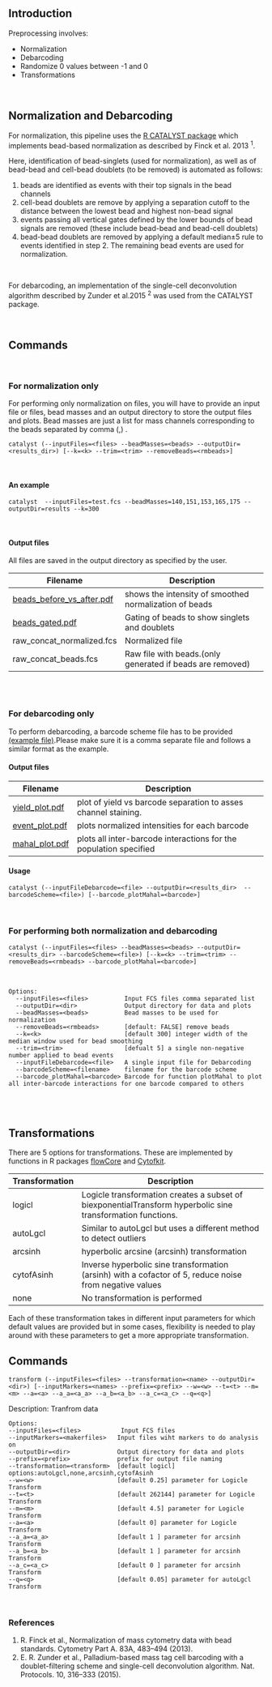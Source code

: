 
<br class="long"/>

## Introduction

Preprocessing involves:

* Normalization
* Debarcoding
* Randomize 0 values between -1 and 0
* Transformations

<br>

## Normalization and Debarcoding

For normalization, this pipeline uses the <a href="https://www.bioconductor.org/packages/devel/bioc/html/CATALYST.html">R CATALYST package</a> which implements bead-based normalization as described by Finck et al. 2013 ^1^. 


Here, identification of bead-singlets (used for normalization), as well as of bead-bead and cell-bead doublets (to be removed) is automated as follows:

1. beads are identified as events with their top signals in the bead channels
2. cell-bead doublets are remove by applying a separation cutoff to the distance between the lowest bead and highest non-bead signal
3. events passing all vertical gates defined by the lower bounds of bead signals are removed (these include bead-bead and bead-cell doublets)
4. bead-bead doublets are removed by applying a default median±5 rule to events identified in step 2. The remaining bead events are used for normalization.

<br>

For debarcoding, an implementation of the single-cell deconvolution algorithm described by Zunder et al.2015 ^2^ was used from the CATALYST package.

<br>


## Commands

<br>

### For normalization only

For performing only normalization on files, you will have to provide an input file or files, bead masses and an output directory to store the output files and plots. Bead masses are just a list for mass channels corresponding to the beads separated by comma (,) .

```
catalyst (--inputFiles=<files> --beadMasses=<beads> --outputDir=<results_dir>) [--k=<k> --trim=<trim> --removeBeads=<rmbeads>]

```
<br>

#### An example

```
catalyst  --inputFiles=test.fcs --beadMasses=140,151,153,165,175 --outputDir=results --k=300
```

<br>

#### Output files

All files are saved in the output directory as specified by the user.

Filename | Description
---------|------------------------------------------
<a href="examples/beads_before_vs_after.pdf">beads_before_vs_after.pdf</a> | shows the intensity of smoothed normalization of beads
<a href="examples/beads_gated.pdf">beads_gated.pdf</a> | Gating of beads to show singlets and doublets
raw_concat_normalized.fcs | Normalized file
raw_concat_beads.fcs | Raw file with beads.(only generated if beads are removed)


<br>
<br>

### For debarcoding only

To perform debarcoding, a barcode scheme file has to be provided <a href="examples/bc.txt">(example file)</a>.Please make sure it is a comma separate file and follows a similar format as the example.

#### Output files

Filename | Description
---------|------------------------------------------
<a href="examples/yield_plot.pdf">yield_plot.pdf</a>|plot of yield vs barcode separation to asses channel staining.
<a href="examples/event_plot.pdf">event_plot.pdf</a>|plots normalized intensities for each barcode
<a href="examples/mahal_plot.pdf">mahal_plot.pdf</a>|plots all inter-barcode interactions for the population specified

#### Usage

```
catalyst (--inputFileDebarcode=<file> --outputDir=<results_dir>  --barcodeScheme=<file>) [--barcode_plotMahal=<barcode>]
```


<br>

### For performing both normalization and debarcoding

```
catalyst (--inputFiles=<files> --beadMasses=<beads> --outputDir=<results_dir> --barcodeScheme=<file>) [--k=<k> --trim=<trim> --removeBeads=<rmbeads> --barcode_plotMahal=<barcode>]
```

<br>

```
Options:
  --inputFiles=<files>          Input FCS files comma separated list
  --outputDir=<dir>             Output directory for data and plots
  --beadMasses=<beads>          Bead masses to be used for normalization
  --removeBeads=<rmbeads>       [default: FALSE] remove beads
  --k=<k>                       [default 300] integer width of the median window used for bead smoothing
  --trim=<trim>                 [defualt 5] a single non-negative number applied to bead events
  --inputFileDebarcode=<file>   A single input file for Debarcoding
  --barcodeScheme=<filename>    filename for the barcode scheme
  --barcode_plotMahal=<barcode> Barcode for function plotMahal to plot all inter-barcode interactions for one barcode compared to others
```

<br>
<br>


## Transformations

There are 5 options for transformations. These are implemented by functions in R packages  <a href="https://www.bioconductor.org/packages/devel/bioc/html/flowCore.html">flowCore</a>  and <a href="https://www.bioconductor.org/packages/devel/bioc/html/cytofkit.html">Cytofkit</a>.

Transformation| Description
---------|------------------------------------------
logicl|Logicle transformation creates a subset of biexponentialTransform hyperbolic sine transformation functions.
autoLgcl| Similar to autoLgcl but uses a different method to detect outliers
arcsinh| hyperbolic arcsine (arcsinh) transformation
cytofAsinh|Inverse hyperbolic sine transformation (arsinh) with a cofactor of 5, reduce noise from negative values
none| No transformation is performed


Each of these transformation takes in different input parameters for which default values are provided but in some cases, flexibility is needed to play around with these parameters to get a more appropriate transformation.

## Commands

```
transform (--inputFiles=<files> --transformation=<name> --outputDir=<dir>) [--inputMarkers=<names> --prefix=<prefix> --w=<w> --t=<t> --m=<m> --a=<a> --a_a=<a_a> --a_b=<a_b> --a_c=<a_c> --q=<q>]
```

Description: Tranfrom data 

```
Options:
--inputFiles=<files>           Input FCS files
--inputMarkers=<makerfiles>   Input files wiht markers to do analysis on 
--outputDir=<dir>             Output directory for data and plots
--prefix=<prefix>             prefix for output file naming
--transformation=<transform>  [default logicl] options:autoLgcl,none,arcsinh,cytofAsinh
--w=<w>                       [default 0.25] parameter for Logicle Transform
--t=<t>                       [default 262144] parameter for Logicle Transform
--m=<m>                       [default 4.5] parameter for Logicle Transform
--a=<a>                       [default 0] parameter for Logicle Transform
--a_a=<a_a>                   [default 1 ] parameter for arcsinh Transform
--a_b=<a_b>                   [default 1 ] parameter for arcsinh Transform
--a_c=<a_c>                   [default 0 ] parameter for arcsinh Transform
--q=<q>                       [default 0.05] parameter for autoLgcl Transform
```


<br>



### References

1. R. Finck et al., Normalization of mass cytometry data with bead standards. Cytometry Part A. 83A, 483–494 (2013).
2. E. R. Zunder et al., Palladium-based mass tag cell barcoding with a doublet-filtering scheme and single-cell deconvolution algorithm. Nat. Protocols. 10, 316–333 (2015).